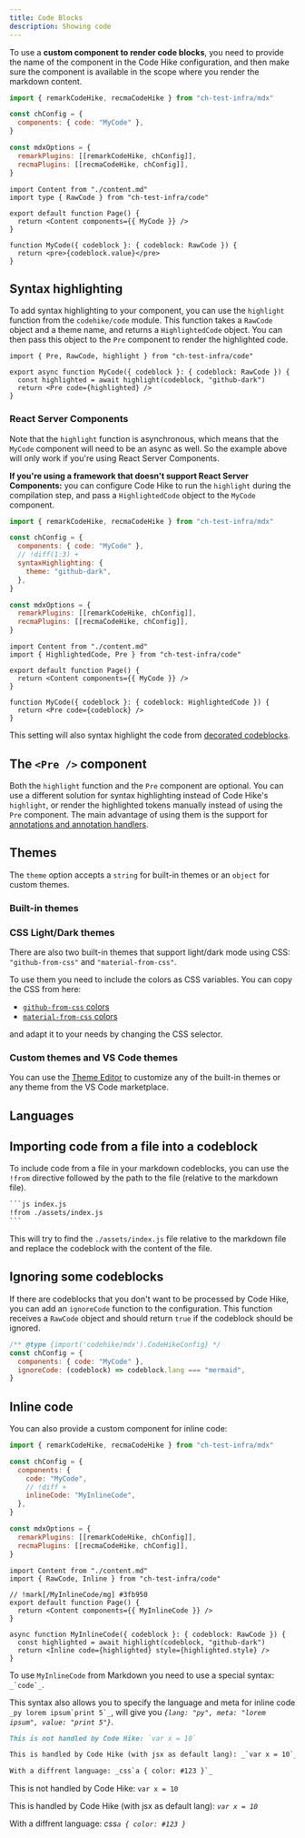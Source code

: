 ```yaml
---
title: Code Blocks
description: Showing code
---
```



To use a **custom component to render code blocks**, you need to provide the name of the component in the Code Hike configuration, and then make sure the component is available in the scope where you render the markdown content.

<SideBySide>

```js your-config.mjs -cw
import { remarkCodeHike, recmaCodeHike } from "ch-test-infra/mdx"

const chConfig = {
  components: { code: "MyCode" },
}

const mdxOptions = {
  remarkPlugins: [[remarkCodeHike, chConfig]],
  recmaPlugins: [[recmaCodeHike, chConfig]],
}
```

```tsx page.tsx -cw
import Content from "./content.md"
import type { RawCode } from "ch-test-infra/code"

export default function Page() {
  return <Content components={{ MyCode }} />
}

function MyCode({ codeblock }: { codeblock: RawCode }) {
  return <pre>{codeblock.value}</pre>
}
```

</SideBySide>

## Syntax highlighting

To add syntax highlighting to your component, you can use the `highlight` function from the `codehike/code` module. This function takes a `RawCode` object and a theme name, and returns a `HighlightedCode` object. You can then pass this object to the `Pre` component to render the highlighted code.

```tsx code.tsx -c
import { Pre, RawCode, highlight } from "ch-test-infra/code"

export async function MyCode({ codeblock }: { codeblock: RawCode }) {
  const highlighted = await highlight(codeblock, "github-dark")
  return <Pre code={highlighted} />
}
```

### React Server Components

Note that the `highlight` function is asynchronous, which means that the `MyCode` component will need to be an async as well. So the example above will only work if you're using React Server Components.

**If you're using a framework that doesn't support React Server Components:** you can configure Code Hike to run the `highlight` during the compilation step, and pass a `HighlightedCode` object to the `MyCode` component.

<SideBySide>

```js your-config.mjs -cw
import { remarkCodeHike, recmaCodeHike } from "ch-test-infra/mdx"

const chConfig = {
  components: { code: "MyCode" },
  // !diff(1:3) +
  syntaxHighlighting: {
    theme: "github-dark",
  },
}

const mdxOptions = {
  remarkPlugins: [[remarkCodeHike, chConfig]],
  recmaPlugins: [[recmaCodeHike, chConfig]],
}
```

```tsx page.tsx -cw
import Content from "./content.md"
import { HighlightedCode, Pre } from "ch-test-infra/code"

export default function Page() {
  return <Content components={{ MyCode }} />
}

function MyCode({ codeblock }: { codeblock: HighlightedCode }) {
  return <Pre code={codeblock} />
}
```

</SideBySide>

This setting will also syntax highlight the code from [decorated codeblocks](/docs/concepts/blocks#images-codeblocks-and-paragraphs).

## The `<Pre />` component

Both the `highlight` function and the `Pre` component are optional. You can use a different solution for syntax highlighting instead of Code Hike's `highlight`, or render the highlighted tokens manually instead of using the `Pre` component. The main advantage of using them is the support for [annotations and annotation handlers](/docs/concepts/annotations).

## Themes

The `theme` option accepts a `string` for built-in themes or an `object` for custom themes.

### Built-in themes

<ThemePicker />

### CSS Light/Dark themes

There are also two built-in themes that support light/dark mode using CSS: `"github-from-css"` and `"material-from-css"`.

To use them you need to include the colors as CSS variables. You can copy the CSS from here:

- [`github-from-css` colors](https://github.com/code-hike/lighter/blob/main/lib/themes/github-from-css.css)
- [`material-from-css` colors](https://github.com/code-hike/lighter/blob/main/lib/themes/material-from-css.css)

and adapt it to your needs by changing the CSS selector.

### Custom themes and VS Code themes

You can use the [Theme Editor](https://themes.codehike.org/editor) to customize any of the built-in themes or any theme from the VS Code marketplace.

## Languages

<LangList />

## Importing code from a file into a codeblock

To include code from a file in your markdown codeblocks, you can use the `!from` directive followed by the path to the file (relative to the markdown file).

````txt
```js index.js
!from ./assets/index.js
```
````

This will try to find the `./assets/index.js` file relative to the markdown file and replace the codeblock with the content of the file.

## Ignoring some codeblocks

If there are codeblocks that you don't want to be processed by Code Hike, you can add an `ignoreCode` function to the configuration. This function receives a `RawCode` object and should return `true` if the codeblock should be ignored.

```js your-config.mjs -c
/** @type {import('codehike/mdx').CodeHikeConfig} */
const chConfig = {
  components: { code: "MyCode" },
  ignoreCode: (codeblock) => codeblock.lang === "mermaid",
}
```

## Inline code

You can also provide a custom component for inline code:

<SideBySide>

```js your-config.mjs -cw
import { remarkCodeHike, recmaCodeHike } from "ch-test-infra/mdx"

const chConfig = {
  components: {
    code: "MyCode",
    // !diff +
    inlineCode: "MyInlineCode",
  },
}

const mdxOptions = {
  remarkPlugins: [[remarkCodeHike, chConfig]],
  recmaPlugins: [[recmaCodeHike, chConfig]],
}
```

```tsx page.tsx -cw
import Content from "./content.md"
import { RawCode, Inline } from "ch-test-infra/code"

// !mark[/MyInlineCode/mg] #3fb950
export default function Page() {
  return <Content components={{ MyInlineCode }} />
}

async function MyInlineCode({ codeblock }: { codeblock: RawCode }) {
  const highlighted = await highlight(codeblock, "github-dark")
  return <Inline code={highlighted} style={highlighted.style} />
}
```

</SideBySide>

To use `MyInlineCode` from Markdown you need to use a special syntax: ``_`code`_``.

This syntax also allows you to specify the language and meta for inline code ``_py lorem ipsum`print 5`_``, will give you _`{lang: "py", meta: "lorem ipsum", value: "print 5"}`_.

<SideBySide>

```md content.md -w
This is not handled by Code Hike: `var x = 10`

This is handled by Code Hike (with jsx as default lang): _`var x = 10`_

With a diffrent language: _css`a { color: #123 }`_
```

<div className="border rounded my-2 overflow-hidden">

<div
  className="px-3 py-2 border-b border-editorGroup-border bg-editorGroupHeader-tabsBackground text-sm text-tab-activeForeground flex"
  children="Output"
/>

<div className="px-3">

This is not handled by Code Hike: `var x = 10`

This is handled by Code Hike (with jsx as default lang): _`var x = 10`_

With a diffrent language: _css`a { color: #123 }`_

</div>

</div>

</SideBySide>

